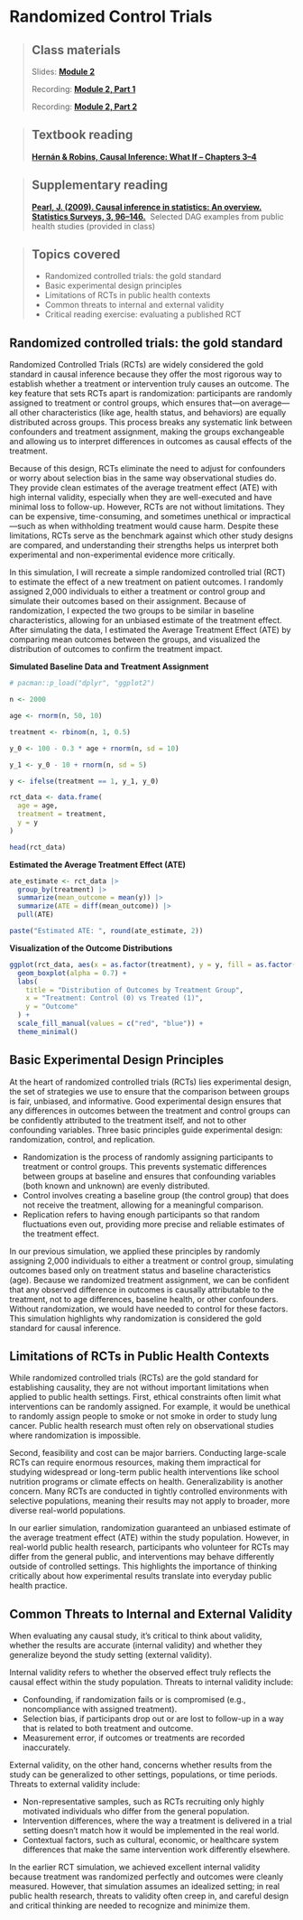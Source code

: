 # Randomized Control Trials  

> ## Class materials  
>
> Slides: [**Module 2**](https://drive.google.com/file/d/1lseBc7nuJOFFTBKwjDdK7OLf0CLr3_10/view)  
>
> Recording: [**Module 2, Part 1**](https://your-recording-link.com)  
>
> Recording: [**Module 2, Part 2**](https://your-recording-link.com)  

> ## Textbook reading  
>
> [**Hernán & Robins, Causal Inference: What If – Chapters 3–4**](https://static1.squarespace.com/static/675db8b0dd37046447128f5f/t/677676888e31cc50c2c33877/1735816881944/hernanrobins_WhatIf_2jan25.pdf)  

> ## Supplementary reading  
>
> [**Pearl, J. (2009). Causal inference in statistics: An overview.   Statistics Surveys, 3, 96–146.**](https://projecteuclid.org/journals/statistics-surveys/volume-3/issue-none/Causal-inference-in-statistics-An-overview/10.1214/09-SS057.full)\  
> Selected DAG examples from public health studies (provided in class)  

> ## Topics covered  
>
> -   Randomized controlled trials: the gold standard  
> -   Basic experimental design principles  
> -   Limitations of RCTs in public health contexts  
> -   Common threats to internal and external validity  
> -   Critical reading exercise: evaluating a published RCT  

## Randomized controlled trials: the gold standard  

Randomized Controlled Trials (RCTs) are widely considered the gold standard in causal inference because they offer the most rigorous way to establish whether a treatment or intervention truly causes an outcome. The key feature that sets RCTs apart is randomization: participants are randomly assigned to treatment or control groups, which ensures that—on average—all other characteristics (like age, health status, and behaviors) are equally distributed across groups. This process breaks any systematic link between confounders and treatment assignment, making the groups exchangeable and allowing us to interpret differences in outcomes as causal effects of the treatment.  

Because of this design, RCTs eliminate the need to adjust for confounders or worry about selection bias in the same way observational studies do. They provide clean estimates of the average treatment effect (ATE) with high internal validity, especially when they are well-executed and have minimal loss to follow-up. However, RCTs are not without limitations. They can be expensive, time-consuming, and sometimes unethical or impractical—such as when withholding treatment would cause harm. Despite these limitations, RCTs serve as the benchmark against which other study designs are compared, and understanding their strengths helps us interpret both experimental and non-experimental evidence more critically.  

In this simulation, I will recreate a simple randomized controlled trial (RCT) to estimate the effect of a new treatment on patient outcomes. I randomly assigned 2,000 individuals to either a treatment or control group and simulate their outcomes based on their assignment. Because of randomization, I expected the two groups to be similar in baseline characteristics, allowing for an unbiased estimate of the treatment effect. After simulating the data, I estimated the Average Treatment Effect (ATE) by comparing mean outcomes between the groups, and visualized the distribution of outcomes to confirm the treatment impact.  

**Simulated Baseline Data and Treatment Assignment**  

```r

# pacman::p_load("dplyr", "ggplot2")

n <- 2000

age <- rnorm(n, 50, 10)

treatment <- rbinom(n, 1, 0.5)

y_0 <- 100 - 0.3 * age + rnorm(n, sd = 10)

y_1 <- y_0 - 10 + rnorm(n, sd = 5)

y <- ifelse(treatment == 1, y_1, y_0)

rct_data <- data.frame(
  age = age,
  treatment = treatment,
  y = y
)

head(rct_data)

```

**Estimated the Average Treatment Effect (ATE)**  

```r

ate_estimate <- rct_data |>
  group_by(treatment) |>
  summarize(mean_outcome = mean(y)) |>
  summarize(ATE = diff(mean_outcome)) |>
  pull(ATE)

paste("Estimated ATE: ", round(ate_estimate, 2))

```

**Visualization of the Outcome Distributions**  

```r

ggplot(rct_data, aes(x = as.factor(treatment), y = y, fill = as.factor(treatment))) + 
  geom_boxplot(alpha = 0.7) + 
  labs(
    title = "Distribution of Outcomes by Treatment Group", 
    x = "Treatment: Control (0) vs Treated (1)",
    y = "Outcome"
  ) + 
  scale_fill_manual(values = c("red", "blue")) +
  theme_minimal()

```

## Basic Experimental Design Principles  

At the heart of randomized controlled trials (RCTs) lies experimental design, the set of strategies we use to ensure that the comparison between groups is fair, unbiased, and informative. Good experimental design ensures that any differences in outcomes between the treatment and control groups can be confidently attributed to the treatment itself, and not to other confounding variables. Three basic principles guide experimental design: randomization, control, and replication.  

- Randomization is the process of randomly assigning participants to treatment or control groups. This prevents systematic differences between groups at baseline and ensures that confounding variables (both known and unknown) are evenly distributed.  
- Control involves creating a baseline group (the control group) that does not receive the treatment, allowing for a meaningful comparison.  
- Replication refers to having enough participants so that random fluctuations even out, providing more precise and reliable estimates of the treatment effect.  

In our previous simulation, we applied these principles by randomly assigning 2,000 individuals to either a treatment or control group, simulating outcomes based only on treatment status and baseline characteristics (age). Because we randomized treatment assignment, we can be confident that any observed difference in outcomes is causally attributable to the treatment, not to age differences, baseline health, or other confounders. Without randomization, we would have needed to control for these factors. This simulation highlights why randomization is considered the gold standard for causal inference.  

## Limitations of RCTs in Public Health Contexts  

While randomized controlled trials (RCTs) are the gold standard for establishing causality, they are not without important limitations when applied to public health settings. First, ethical constraints often limit what interventions can be randomly assigned. For example, it would be unethical to randomly assign people to smoke or not smoke in order to study lung cancer. Public health research must often rely on observational studies where randomization is impossible.  

Second, feasibility and cost can be major barriers. Conducting large-scale RCTs can require enormous resources, making them impractical for studying widespread or long-term public health interventions like school nutrition programs or climate effects on health. Generalizability is another concern. Many RCTs are conducted in tightly controlled environments with selective populations, meaning their results may not apply to broader, more diverse real-world populations.  

In our earlier simulation, randomization guaranteed an unbiased estimate of the average treatment effect (ATE) within the study population. However, in real-world public health research, participants who volunteer for RCTs may differ from the general public, and interventions may behave differently outside of controlled settings. This highlights the importance of thinking critically about how experimental results translate into everyday public health practice.  

## Common Threats to Internal and External Validity  

When evaluating any causal study, it's critical to think about validity, whether the results are accurate (internal validity) and whether they generalize beyond the study setting (external validity).  

Internal validity refers to whether the observed effect truly reflects the causal effect within the study population. Threats to internal validity include:  

- Confounding, if randomization fails or is compromised (e.g., noncompliance with assigned treatment).  
- Selection bias, if participants drop out or are lost to follow-up in a way that is related to both treatment and outcome.  
- Measurement error, if outcomes or treatments are recorded inaccurately.  

External validity, on the other hand, concerns whether results from the study can be generalized to other settings, populations, or time periods. Threats to external validity include:  

- Non-representative samples, such as RCTs recruiting only highly motivated individuals who differ from the general population.  
- Intervention differences, where the way a treatment is delivered in a trial setting doesn't match how it would be implemented in the real world.  
- Contextual factors, such as cultural, economic, or healthcare system differences that make the same intervention work differently elsewhere.  

In the earlier RCT simulation, we achieved excellent internal validity because treatment was randomized perfectly and outcomes were cleanly measured. However, that simulation assumes an idealized setting; in real public health research, threats to validity often creep in, and careful design and critical thinking are needed to recognize and minimize them.  
